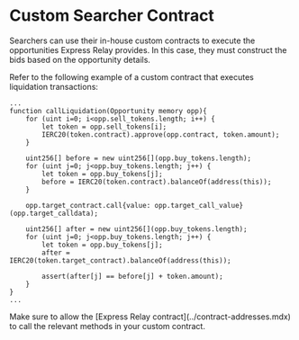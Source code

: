 
# Custom Searcher Contract

Searchers can use their in-house custom contracts to execute the opportunities Express Relay provides.
In this case, they must construct the bids based on the opportunity details.

Refer to the following example of a custom contract that executes liquidation transactions:

```solidity copy
...
function callLiquidation(Opportunity memory opp){
    for (uint i=0; i<opp.sell_tokens.length; i++) {
        let token = opp.sell_tokens[i];
        IERC20(token.contract).approve(opp.contract, token.amount);
    }

    uint256[] before = new uint256[](opp.buy_tokens.length);
    for (uint j=0; j<opp.buy_tokens.length; j++) {
        let token = opp.buy_tokens[j];
        before = IERC20(token.contract).balanceOf(address(this));
    }

    opp.target_contract.call{value: opp.target_call_value}(opp.target_calldata);

    uint256[] after = new uint256[](opp.buy_tokens.length);
    for (uint j=0; j<opp.buy_tokens.length; j++) {
        let token = opp.buy_tokens[j];
        after = IERC20(token.target_contract).balanceOf(address(this));

        assert(after[j] == before[j] + token.amount);
    }
}
...
```

<Callout type="info" emoji="ℹ️">
Make sure to allow the [Express Relay contract](../contract-addresses.mdx) to call the relevant methods in your custom contract.
</Callout>
